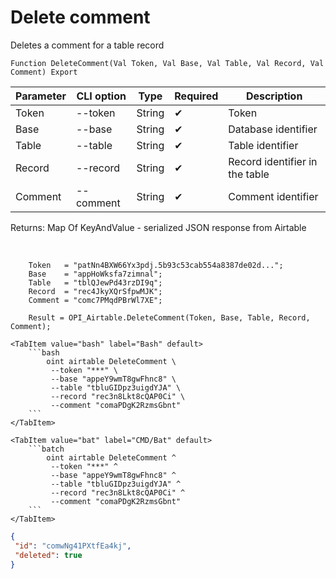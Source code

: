 ﻿---
sidebar_position: 4
---


# Delete comment
 Deletes a comment for a table record



`Function DeleteComment(Val Token, Val Base, Val Table, Val Record, Val Comment) Export`

  | Parameter | CLI option | Type | Required | Description |
  |-|-|-|-|-|
  | Token | --token | String | &#x2714; | Token |
  | Base | --base | String | &#x2714; | Database identifier |
  | Table | --table | String | &#x2714; | Table identifier |
  | Record | --record | String | &#x2714; | Record identifier in the table |
  | Comment | --comment | String | &#x2714; | Comment identifier |

  
  Returns:  Map Of KeyAndValue - serialized JSON response from Airtable

<br/>




```bsl title="1C:Enterprise/OneScript code example"
    Token   = "patNn4BXW66Yx3pdj.5b93c53cab554a8387de02d...";
    Base    = "appHoWksfa7zimnal";
    Table   = "tblQJewPd43rzDI9q";
    Record  = "rec4JkyXQrSfpwMJK";
    Comment = "comc7PMqdPBrWl7XE";

    Result = OPI_Airtable.DeleteComment(Token, Base, Table, Record, Comment);
```
 

 <Tabs>
  
    <TabItem value="bash" label="Bash" default>
        ```bash
            oint airtable DeleteComment \
             --token "***" \
             --base "appeY9wmT8gwFhnc8" \
             --table "tbluGIDpz3uigdYJA" \
             --record "rec3n8Lkt8cQAP0Ci" \
             --comment "comaPDgK2RzmsGbnt"
        ```
    </TabItem>
  
    <TabItem value="bat" label="CMD/Bat" default>
        ```batch
            oint airtable DeleteComment ^
             --token "***" ^
             --base "appeY9wmT8gwFhnc8" ^
             --table "tbluGIDpz3uigdYJA" ^
             --record "rec3n8Lkt8cQAP0Ci" ^
             --comment "comaPDgK2RzmsGbnt"
        ```
    </TabItem>
</Tabs>


```json title="Result"
{
 "id": "comwNg41PXtfEa4kj",
 "deleted": true
}
```
